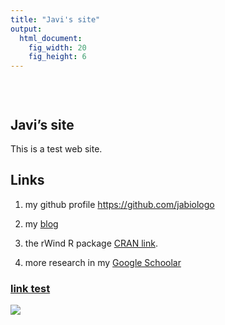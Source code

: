 ```yaml
---
title: "Javi's site"
output: 
  html_document:
    fig_width: 20
    fig_height: 6
---
```


<style type="text/css">
.title {
  display: none;
}

#getting-started img {
  margin-right: 10px;
}

</style>

<div class="row" style="padding-top: 30px;">
<div class="col-sm-6">

# **Javi's site**

This is a test web site.

## Links

1. my github profile [https://github.com/jabiologo](https://github.com/jabiologo)

2. my [blog](https://allthiswasfield.blogspot.com/)

3. the rWind R package [CRAN link](https://cran.r-project.org/web/packages/rWind/index.html).

4. more research in my [Google Schoolar](https://scholar.google.es/citations?hl=es&user=v3biyuIAAAAJ)


</div>
<div class="col-sm-6">

### [link test](http://allthiswasfield.blogspot.com/)

<a href = "http://allthiswasfield.blogspot.com/">
![](images/animated.gif)
</a>
</div>
